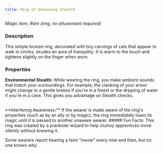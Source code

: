 ```yaml
---
title: Ring of Unknowing Stealth
---
```



*Magic item, Rare (ring, no attunement required)*

<MaskedImage src="https://cdn.leonardo.ai/users/e9df9e5e-8c47-4d7f-87b3-195ea30587b1/generations/258afe5d-8784-40b2-9272-f66d11c66626/Leonardo_Phoenix_10_A_delicate_antique_bronze_ring_with_a_warm_2.jpg" mask="1"/>

### Description
This simple bronze ring, decorated with tiny carvings of cats that appear to walk in circles, exudes an aura of tranquility. It is warm to the touch and tightens slightly on the finger when worn.

### Properties
**Environmental Stealth:** While wearing the ring, you make ambient sounds that match your surroundings. For example, the clanking of your armor might change to a gentle breeze if you're in a forest or the dripping of water if you're in a cave. This gives you advantage on Stealth checks.

<br />

<CensoredText>
**Interfering Awareness:** If the wearer is made aware of the ring's properties (such as by an ally or by magic), the ring immediately loses its magic until it is passed to another unaware wearer.
</CensoredText>

<NoteBox>
##### Fun Facts:
This ring was created by a prankster wizard to help clumsy apprentices move silently without knowing it.

Some wearers report hearing a faint *"meow"* every now and then, but no one knows why.
</NoteBox>